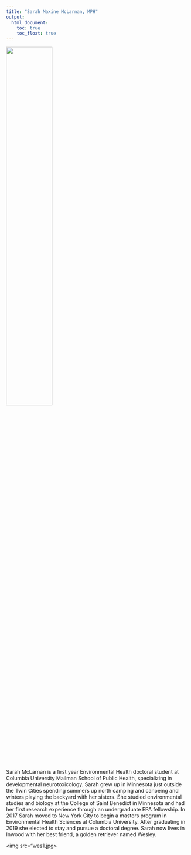 ```yaml
---
title: "Sarah Maxine McLarnan, MPH"
output: 
  html_document:
    toc: true
    toc_float: true
---
```


<img src="headshot.jpg" style="width:50%">

Sarah McLarnan is a first year Environmental Health doctoral student at Columbia University Mailman School of Public Health, specializing in developmental neurotoxicology. Sarah grew up in Minnesota just outside the Twin Cities spending summers up north camping and canoeing and winters playing the backyard with her sisters. She studied environmental studies and biology at the College of Saint Benedict in Minnesota and had her first research experience through an undergraduate EPA fellowship. In 2017 Sarah moved to New York City to begin a masters program in Environmental Health Sciences at Columbia University. After graduating in 2019 she elected to stay and pursue a doctoral degree. Sarah now lives in Inwood with her best friend, a golden retriever named Wesley. 


<img src="wes1.jpg>


